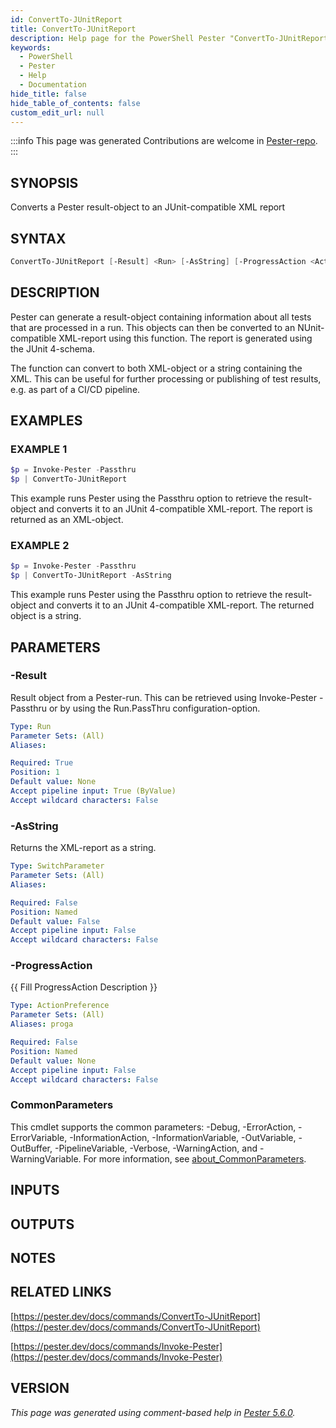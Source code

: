 ```yaml
---
id: ConvertTo-JUnitReport
title: ConvertTo-JUnitReport
description: Help page for the PowerShell Pester "ConvertTo-JUnitReport" command
keywords:
  - PowerShell
  - Pester
  - Help
  - Documentation
hide_title: false
hide_table_of_contents: false
custom_edit_url: null
---
```


:::info This page was generated
Contributions are welcome in [Pester-repo](https://github.com/pester/pester).
:::

## SYNOPSIS

Converts a Pester result-object to an JUnit-compatible XML report

## SYNTAX

```powershell
ConvertTo-JUnitReport [-Result] <Run> [-AsString] [-ProgressAction <ActionPreference>] [<CommonParameters>]
```

## DESCRIPTION

Pester can generate a result-object containing information about all
tests that are processed in a run.
This objects can then be converted to an
NUnit-compatible XML-report using this function.
The report is generated
using the JUnit 4-schema.

The function can convert to both XML-object or a string containing the XML.
This can be useful for further processing or publishing of test results,
e.g.
as part of a CI/CD pipeline.

## EXAMPLES

### EXAMPLE 1

```powershell
$p = Invoke-Pester -Passthru
$p | ConvertTo-JUnitReport
```

This example runs Pester using the Passthru option to retrieve the result-object and
converts it to an JUnit 4-compatible XML-report.
The report is returned as an XML-object.

### EXAMPLE 2

```powershell
$p = Invoke-Pester -Passthru
$p | ConvertTo-JUnitReport -AsString
```

This example runs Pester using the Passthru option to retrieve the result-object and
converts it to an JUnit 4-compatible XML-report.
The returned object is a string.

## PARAMETERS

### -Result

Result object from a Pester-run.
This can be retrieved using Invoke-Pester
-Passthru or by using the Run.PassThru configuration-option.

```yaml
Type: Run
Parameter Sets: (All)
Aliases:

Required: True
Position: 1
Default value: None
Accept pipeline input: True (ByValue)
Accept wildcard characters: False
```

### -AsString

Returns the XML-report as a string.

```yaml
Type: SwitchParameter
Parameter Sets: (All)
Aliases:

Required: False
Position: Named
Default value: False
Accept pipeline input: False
Accept wildcard characters: False
```

### -ProgressAction

\{\{ Fill ProgressAction Description \}\}

```yaml
Type: ActionPreference
Parameter Sets: (All)
Aliases: proga

Required: False
Position: Named
Default value: None
Accept pipeline input: False
Accept wildcard characters: False
```

### CommonParameters

This cmdlet supports the common parameters: -Debug, -ErrorAction, -ErrorVariable, -InformationAction, -InformationVariable, -OutVariable, -OutBuffer, -PipelineVariable, -Verbose, -WarningAction, and -WarningVariable. For more information, see [about_CommonParameters](http://go.microsoft.com/fwlink/?LinkID=113216).

## INPUTS

## OUTPUTS

## NOTES

## RELATED LINKS

[https://pester.dev/docs/commands/ConvertTo-JUnitReport](https://pester.dev/docs/commands/ConvertTo-JUnitReport)

[https://pester.dev/docs/commands/Invoke-Pester](https://pester.dev/docs/commands/Invoke-Pester)

## VERSION

*This page was generated using comment-based help in [Pester 5.6.0](https://github.com/pester/pester).*
